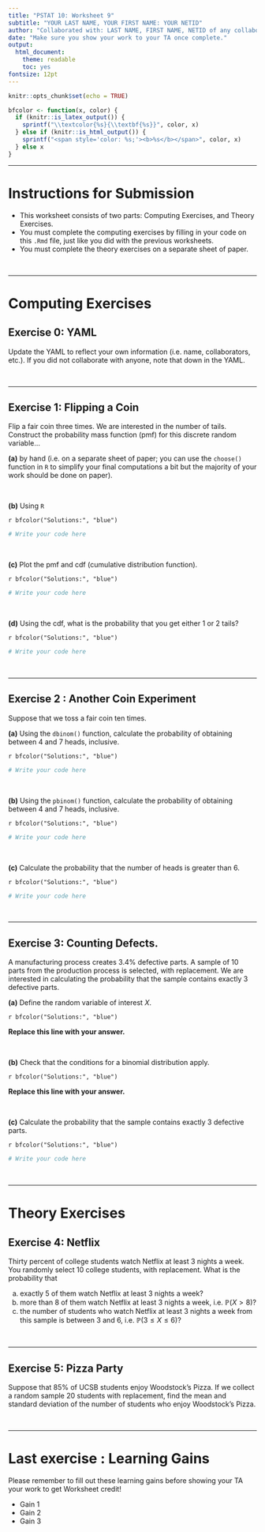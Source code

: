 ---
title: "PSTAT 10: Worksheet 9"
subtitle: "YOUR LAST NAME, YOUR FIRST NAME: YOUR NETID"
author: "Collaborated with: LAST NAME, FIRST NAME, NETID of any collaboraters"
date: "Make sure you show your work to your TA once complete."
output:
  html_document:
    theme: readable
    toc: yes
fontsize: 12pt
---

```{r setup, include=FALSE}
knitr::opts_chunk$set(echo = TRUE)
```

```{r, echo = F}
bfcolor <- function(x, color) {
  if (knitr::is_latex_output()) {
    sprintf("\\textcolor{%s}{\\textbf{%s}}", color, x)
  } else if (knitr::is_html_output()) {
    sprintf("<span style='color: %s;'><b>%s</b></span>", color, x)
  } else x
}
```

---

# Instructions for Submission

- This worksheet consists of two parts: Computing Exercises, and Theory Exercises. 
- You must complete the computing exercises by filling in your code on this `.Rmd` file, just like you did with the previous worksheets. 
- You must complete the theory exercises on a separate sheet of paper.

\

---

# Computing Exercises

## Exercise 0: YAML

Update the YAML to reflect your own information (i.e. name, collaborators, etc.). If you did not collaborate with anyone, note that down in the YAML. 


\

---

## Exercise 1: Flipping a Coin

Flip a fair coin three times. We are interested in the number of tails. Construct the probability mass function (pmf) for this discrete random variable...

**(a)** by hand (i.e. on a separate sheet of paper; you can use the `choose()` function in `R` to simplify your final computations a bit but the majority of your work should be done on paper).

\

**(b)** Using `R`

`r bfcolor("Solutions:", "blue")`

```{r}
# Write your code here

```

\

**(c)** Plot the pmf and cdf (cumulative distribution function).

`r bfcolor("Solutions:", "blue")`

```{r}
# Write your code here

```

\

**(d)** Using the cdf, what is the probability that you get either 1 or 2 tails? \

`r bfcolor("Solutions:", "blue")`

```{r}
# Write your code here

```

\

---

## Exercise 2 : Another Coin Experiment

Suppose that we toss a fair coin ten times.


**(a)** Using the `dbinom()` function, calculate the probability of obtaining between 4 and 7 heads, inclusive.

`r bfcolor("Solutions:", "blue")`

```{r}
# Write your code here

```

\

**(b)** Using the `pbinom()` function, calculate the probability of obtaining between 4 and 7 heads, inclusive.

`r bfcolor("Solutions:", "blue")`

```{r}
# Write your code here

```


\

**(c)** Calculate the probability that the number of heads is greater than 6.

`r bfcolor("Solutions:", "blue")`

```{r}
# Write your code here

```

\

---

## Exercise 3: Counting Defects.

A manufacturing process creates 3.4\% defective parts. A sample of 10 parts from the production process is selected, with replacement. We are interested in calculating the probability that the sample contains exactly 3 defective parts.


**(a)** Define the random variable of interest $X$.

`r bfcolor("Solutions:", "blue")`

**Replace this line with your answer.**


\

**(b)** Check that the conditions for a binomial distribution apply.

`r bfcolor("Solutions:", "blue")`

**Replace this line with your answer.**


\


**(c)** Calculate  the probability that the sample contains exactly 3 defective parts.

`r bfcolor("Solutions:", "blue")`

```{r}
# Write your code here

```

\

---

# Theory Exercises

## Exercise 4: Netflix

Thirty percent of college students watch Netflix at least 3 nights a week. You randomly
select 10 college students, with replacement. What is the probability that

(a) exactly 5 of them watch Netflix at least 3 nights a week?
(b) more than 8 of them watch Netflix at least 3 nights a week, i.e. $\mathbb{P}(X > 8)$?
(c) the number of students who watch Netflix at least 3 nights a week from this sample is between 3 and 6, i.e. $\mathbb{P}(3 ≤ X ≤ 6)$?


\

---

## Exercise 5: Pizza Party

Suppose that 85\% of UCSB students enjoy Woodstock’s Pizza. If we collect a random sample 20 students with replacement, find the mean and standard deviation of the number of students who enjoy Woodstock’s Pizza.

\

---

# Last exercise : Learning Gains

Please remember to fill out these learning gains before showing your TA your work to get Worksheet credit!

-   Gain 1
-   Gain 2
-   Gain 3

